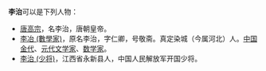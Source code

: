 {{Not|李冶|李季兰}}
'''李治'''可以是下列人物：
* [[唐高宗|唐高宗]]，名李治，唐朝皇帝。
* [[李冶_(數學家)|李冶 (數學家)]]，原名李治，字仁卿，号敬斋。真定染城（今属河北）人。[[中国|中国]][[金代|金代]]、[[元代|元代]][[文学家|文学家]]、[[数学家|数学家]]。
* [[李治_(少将)|李治 (少将)]]，江西省永新县人，中国人民解放军开国少将。

{{disambig|Z治|Cat=二字李姓人名消歧義}}